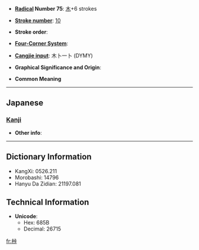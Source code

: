 * '''[[Wiktionary:Chinese radical index| Radical]] Number 75''': [[Wiktionary:Chinese radical index 木|木]]+6 strokes

* '''[[Wiktionary:Chinese total strokes index|Stroke number]]''': [[Wiktionary:Chinese total strokes index 10|10]]

* '''Stroke order''': 

* '''[[Wiktionary:Chinese four corner index|Four-Corner System]]''': 

* '''[[Wiktionary:Chinese Cangjie index|Cangjie input]]''': 木卜一卜 (DYMY)

* '''Graphical Significance and Origin''': 

* '''Common Meaning'''

----

==Japanese==
===[[Kanji]]===
{{kanji|on readings=|kun readings=[[かせい]] (kasei)}}

* '''Other info''':  

----

== Dictionary Information ==

* KangXi: 0526.211
* Morobashi: 14796
* Hanyu Da Zidian: 21197.081

== Technical Information ==

* '''Unicode''':
** Hex: 685B
** Decimal: 26715

[[fr:桛]]